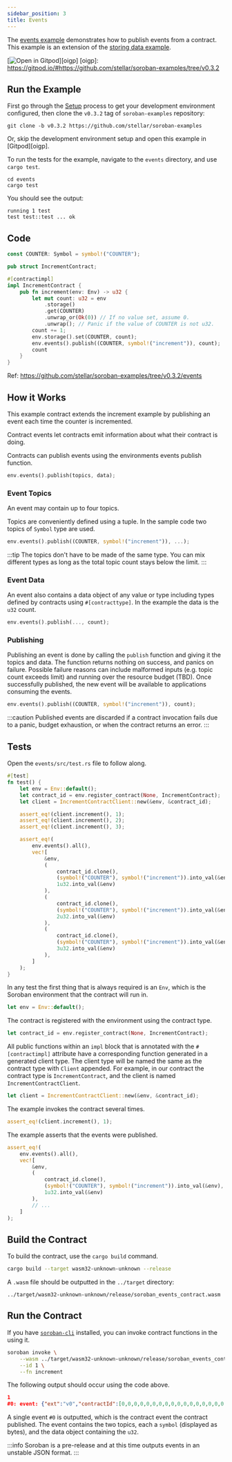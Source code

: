 ```yaml
---
sidebar_position: 3
title: Events
---
```


The [events example] demonstrates how to publish events from a contract.  This
example is an extension of the [storing data example].

[![Open in Gitpod](https://gitpod.io/button/open-in-gitpod.svg)][oigp]
[oigp]: https://gitpod.io/#https://github.com/stellar/soroban-examples/tree/v0.3.2

[events example]: https://github.com/stellar/soroban-examples/tree/v0.3.2/events
[storing data example]: storing-data.mdx

## Run the Example

First go through the [Setup] process to get your development environment
configured, then clone the `v0.3.2` tag of `soroban-examples` repository:

[Setup]: ../getting-started/setup.mdx

```
git clone -b v0.3.2 https://github.com/stellar/soroban-examples
```

Or, skip the development environment setup and open this example in [Gitpod][oigp].

To run the tests for the example, navigate to the `events` directory, and use `cargo test`.

```
cd events
cargo test
```

You should see the output:

```
running 1 test
test test::test ... ok
```

## Code

```rust title="events/src/lib.rs"
const COUNTER: Symbol = symbol!("COUNTER");

pub struct IncrementContract;

#[contractimpl]
impl IncrementContract {
    pub fn increment(env: Env) -> u32 {
        let mut count: u32 = env
            .storage()
            .get(COUNTER)
            .unwrap_or(Ok(0)) // If no value set, assume 0.
            .unwrap(); // Panic if the value of COUNTER is not u32.
        count += 1;
        env.storage().set(COUNTER, count);
        env.events().publish((COUNTER, symbol!("increment")), count);
        count
    }
}
```
Ref: https://github.com/stellar/soroban-examples/tree/v0.3.2/events

## How it Works

This example contract extends the increment example by publishing an event each
time the counter is incremented.

Contract events let contracts emit information about what their contract is
doing.

Contracts can publish events using the environments events publish function.

```rust
env.events().publish(topics, data);
```

### Event Topics
An event may contain up to four topics.

Topics are conveniently defined using a tuple. In the sample code two topics of
`Symbol` type are used.

```rust
env.events().publish((COUNTER, symbol!("increment")), ...);
```

:::tip
The topics don't have to be made of the same type. You can mix different types
as long as the total topic count stays below the limit.
:::

### Event Data
An event also contains a data object of any value or type including types
defined by contracts using `#[contracttype]`. In the example the data is the
`u32` count.

```rust
env.events().publish(..., count);
```

### Publishing
Publishing an event is done by calling the `publish` function and giving it the
topics and data. The function returns nothing on success, and panics on failure.
Possible failure reasons can include malformed inputs (e.g. topic count exceeds
limit) and running over the resource budget (TBD). Once successfully published,
the new event will be available to applications consuming the events.

```rust
env.events().publish((COUNTER, symbol!("increment")), count);
```

:::caution
Published events are discarded if a contract invocation fails due to a panic,
budget exhaustion, or when the contract returns an error.
:::

## Tests

Open the `events/src/test.rs` file to follow along.

```rust title="events/src/test.rs"
#[test]
fn test() {
    let env = Env::default();
    let contract_id = env.register_contract(None, IncrementContract);
    let client = IncrementContractClient::new(&env, &contract_id);

    assert_eq!(client.increment(), 1);
    assert_eq!(client.increment(), 2);
    assert_eq!(client.increment(), 3);

    assert_eq!(
        env.events().all(),
        vec![
            &env,
            (
                contract_id.clone(),
                (symbol!("COUNTER"), symbol!("increment")).into_val(&env),
                1u32.into_val(&env)
            ),
            (
                contract_id.clone(),
                (symbol!("COUNTER"), symbol!("increment")).into_val(&env),
                2u32.into_val(&env)
            ),
            (
                contract_id.clone(),
                (symbol!("COUNTER"), symbol!("increment")).into_val(&env),
                3u32.into_val(&env)
            ),
        ]
    );
}
```

In any test the first thing that is always required is an `Env`, which is the
Soroban environment that the contract will run in.

```rust
let env = Env::default();
```

The contract is registered with the environment using the contract type.

```rust
let contract_id = env.register_contract(None, IncrementContract);
```

All public functions within an `impl` block that is annotated with the
`#[contractimpl]` attribute have a corresponding function generated in a
generated client type. The client type will be named the same as the contract
type with `Client` appended. For example, in our contract the contract type is
`IncrementContract`, and the client is named `IncrementContractClient`.

```rust
let client = IncrementContractClient::new(&env, &contract_id);
```

The example invokes the contract several times.
```rust
assert_eq!(client.increment(), 1);
```

The example asserts that the events were published.
```rust
assert_eq!(
    env.events().all(),
    vec![
        &env,
        (
            contract_id.clone(),
            (symbol!("COUNTER"), symbol!("increment")).into_val(&env),
            1u32.into_val(&env)
        ),
        // ...
    ]
);
```

## Build the Contract

To build the contract, use the `cargo build` command.

```sh
cargo build --target wasm32-unknown-unknown --release
```

A `.wasm` file should be outputted in the `../target` directory:

```
../target/wasm32-unknown-unknown/release/soroban_events_contract.wasm
```

## Run the Contract

If you have [`soroban-cli`] installed, you can invoke contract functions in the
using it.

```sh
soroban invoke \
    --wasm ../target/wasm32-unknown-unknown/release/soroban_events_contract.wasm \
    --id 1 \
    --fn increment
```

The following output should occur using the code above.

```json
1
#0: event: {"ext":"v0","contractId":[0,0,0,0,0,0,0,0,0,0,0,0,0,0,0,0,0,0,0,0,0,0,0,0,0,0,0,0,0,0,0,1],"type":"contract","body":{"v0":{"topics":[{"symbol":[67,79,85,78,84,69,82]},{"symbol":[105,110,99,114,101,109,101,110,116]}],"data":{"u32":1}}}}
```

A single event `#0` is outputted, which is the contract event the contract
published. The event contains the two topics, each a `symbol` (displayed as
bytes), and the data object containing the `u32`.

:::info
Soroban is a pre-release and at this time outputs events in an unstable JSON
format.
:::

[`soroban-cli`]: ../getting-started/setup#install-the-soroban-cli
